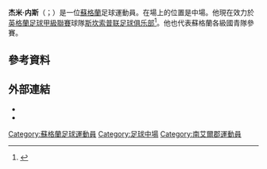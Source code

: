 '''杰米·内斯'''（{{lang-en|Jamie Ness}}；{{bd|1991年|3月2日}}）是一位[[蘇格蘭|蘇格蘭]]足球運動員。在場上的位置是中場。他現在效力於[[英格蘭足球甲級聯賽|英格蘭足球甲級聯賽]]球隊[[斯坎索普联足球俱乐部|斯坎索普联足球俱乐部]]<ref>{{cite web |title=Jamie Ness: Scunthorpe United sign ex-Stoke midfielder |url=http://www.bbc.com/sport/0/football/33486546 |work=''[[BBC_Sport|BBC Sport]]'' |date=2015-07-10 |accessdate=2015-10-23 |archive-date=2015-09-24 |archive-url=https://web.archive.org/web/20150924224857/http://www.bbc.com/sport/0/football/33486546 |dead-url=no }}</ref>。他也代表蘇格蘭各級國青隊參賽。

==參考資料==
{{Reflist}}

==外部連結==
*{{soccerbase|id=50914|name=Jamie Ness}}
*{{SFA Profile|id=41869|name=Jamie Ness (U21)}}

{{DEFAULTSORT:Ness, Jamie}}
[[Category:蘇格蘭足球運動員|Category:蘇格蘭足球運動員]]
[[Category:足球中場|Category:足球中場]]
[[Category:南艾爾郡運動員|Category:南艾爾郡運動員]]
